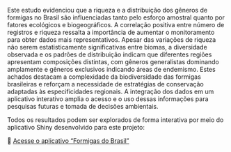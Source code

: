 Este estudo evidenciou que a riqueza e a distribuição dos gêneros de formigas no Brasil são influenciadas tanto pelo esforço amostral quanto por fatores ecológicos e biogeográficos. A correlação positiva entre número de registros e riqueza ressalta a importância de aumentar o monitoramento para obter dados mais representativos. Apesar das variações de riqueza não serem estatisticamente significativas entre biomas, a diversidade observada e os padrões de distribuição indicam que diferentes regiões apresentam composições distintas, com gêneros generalistas dominando amplamente e gêneros exclusivos indicando áreas de endemismo. Estes achados destacam a complexidade da biodiversidade das formigas brasileiras e reforçam a necessidade de estratégias de conservação adaptadas às especificidades regionais. A integração dos dados em um aplicativo interativo amplia o acesso e o uso dessas informações para pesquisas futuras e tomada de decisões ambientais.

Todos os resultados podem ser explorados de forma interativa por meio do aplicativo Shiny desenvolvido para este projeto:

🔗 [Acesse o aplicativo “Formigas do Brasil”](https://erikacarvalho.shinyapps.io/Formigas_do_Brasil/)
